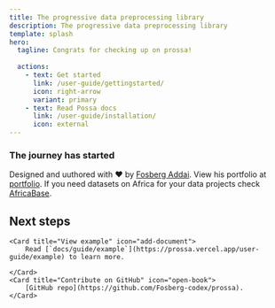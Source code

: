 ```yaml
---
title: The progressive data preprocessing library
description: The progressive data preprocessing library
template: splash
hero:
  tagline: Congrats for checking up on prossa! 
  
  actions:
    - text: Get started
      link: /user-guide/gettingstarted/
      icon: right-arrow
      variant: primary
    - text: Read Possa docs
      link: /user-guide/installation/
      icon: external
---
```


### The journey has started
Designed and uuthored with ❤️ by [Fosberg Addai](https://www.linkedin.com/in/addai-fosberg-53a6991a7/). View his portfolio at [portfolio](https://prossa.plutofloww.com). If you need 
datasets on Africa for your data projects check [AfricaBase](https://africabase.vercel.app/).


## Next steps

<CardGrid >
	
	<Card title="View example" icon="add-document">
		Read [`docs/guide/example`](https://prossa.vercel.app/user-guide/example) to learn more.

	</Card>
	<Card title="Contribute on GitHub" icon="open-book">
		[GitHub repo](https://github.com/Fosberg-codex/prossa).
	</Card>
	
</CardGrid>
